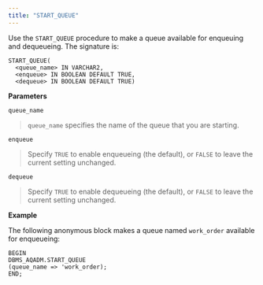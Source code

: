 ```yaml
---
title: "START_QUEUE"
---
```


Use the `START_QUEUE` procedure to make a queue available for enqueuing and dequeueing. The signature is:

``` text
START_QUEUE(
  <queue_name> IN VARCHAR2,
  <enqueue> IN BOOLEAN DEFAULT TRUE,
  <dequeue> IN BOOLEAN DEFAULT TRUE)
```

**Parameters**

`queue_name`

> `queue_name` specifies the name of the queue that you are starting.

`enqueue`

> Specify `TRUE` to enable enqueueing (the default), or `FALSE` to leave the current setting unchanged.

`dequeue`

> Specify `TRUE` to enable dequeueing (the default), or `FALSE` to leave the current setting unchanged.

**Example**

The following anonymous block makes a queue named `work_order` available for enqueueing:

``` text
BEGIN
DBMS_AQADM.START_QUEUE
(queue_name => 'work_order);
END;
```
